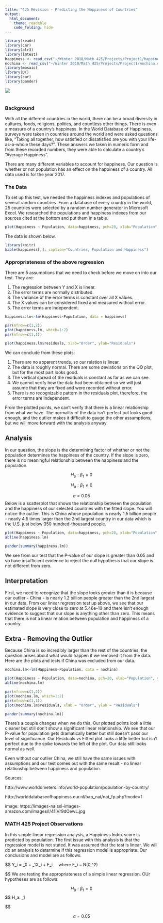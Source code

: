 ```yaml
---
title: "425 Revision - Predicting the Happiness of Countries"
output: 
  html_document:
    theme: readable
    code_folding: hide
---
```

```r
library(readr)
library(car)
library(alr3)
library(lmtest)
happiness <- read_csv("~/Winter 2018/Math 425/Projects/Project1/happinesstempindex.csv")
nochina <- read_csv("~/Winter 2018/Math 425/Projects/Project1/nochina.csv")
library(mosaic)
library(DT)
library(car)
library(pander)
```

![](C:\Users\Cameron\Documents\School\Fall 2017\MATH 325\Math 325 Notebook\Math 325 Notebook\Images\Happyworld.jpg)
\
\

<!-- Directions

Come up with a simple linear regression of your own creation. 

* Write the Background and clearly state your question. Then collect data and perform the linear regression analysis in order to answer your question. Use the proper order of first, ask the question, then second, figure out the answer.

* You should collect both the quantitative response variable and the quantitative explanatory variable yourself. This can be data you collect from 
    - the internet (like weather data, Facebook data, or sports data) 
    - your own experiment 
    - your own observational study
* However,     
    - The data should not be a single pre-existing dataset. It must be something that you piece together yourself.

* You need at least $n=3$ $(X,Y)$ pairs to perform the regression. However, your regression will only be useful if you can get around $n=10$ or more observations.



-->


### Background

With all the different countries in the world, there can be a broad diversity in cultures, foods, religions, politics, and countless other things. There is even a measure of a country's happiness. In the World Database of Happiness, surveys were taken in countries around the world and were asked questions like, "Taking all together, how satisfied or dissatisfied are you with your life-as-a-whole these days?". These answers we taken in numeric form and from these recorded numbers, they were able to calculate a country's "Average Happiness".

There are many different variables to account for happiness. Our question is whether or not population has an effect on the happiness of a country. All data used is for the year 2017. 

### The Data

To set up this test, we needed the happiness indexes and populations of several random countries. From a database of every country in the world, 25 countries were selected by a random number generator in Microsoft Excel. We researched the populations and happiness indexes from our sources cited at the bottom and put them in a table.

```r
plot(Happiness ~ Population, data=happiness, pch=20, xlab="Population", ylab="Happiness Index", main = "Happiness Index by Population")
```


The data is shown below.

```r
library(knitr)
kable(happiness[,], caption="Countries, Population and Happiness")
```

### Appropriateness of the above regression

There are 5 assumptions that we need to check before we move on into our test. They are:

1. The regression between Y and X is linear.
2. The error terms are normally distributed.
3. The variance of the error terms is constant over all X values.
4. The X values can be considered fixed and measured without error.
5. The error terms are independent.

```r
happiness.lm<-lm(Happiness~Population, data = happiness)
```

```r
par(mfrow=c(1,2))
plot(happiness.lm, which=1:2)
par(mfrow=c(1,1))

plot(happiness.lm$residuals, xlab="Order", ylab="Residuals") 
```

We can conclude from these plots:

1. There are no apparent trends, so our relation is linear.
2. The data is roughly normal. There are some deviations on the QQ plot, but for the most part looks good.
3. The vertical spread of the residuals is constant as far as we can see.
4. We cannot verify how the data had been obtained so we will just assume that they are fixed and were recorded without error.
5. There is no recognizable pattern in the residuals plot, therefore, the error terms are independent.

From the plotted points, we can't verify that there is a linear relationship from what we have. The normality of the data isn't perfect but looks good enough, and the outlier makes it difficult to gauge the other assumptions, but we will move forward with the analysis anyway.


## Analysis

In our question, the slope is the determining factor of whether or not the population determines the happiness of the country. If the slope is zero, there is no meaningful relationship between the happiness and the population.

$$
H_o: \beta_1 = 0
$$

$$
H_a: \beta_1 \neq 0
$$

$$
a=0.05
$$
Below is a scatterplot that shows the relationship between the population and the happiness of our selected countries with the fitted slope. You will notice the outlier. This is China whose population is nearly 1.5 billion people - nearly 4.5 times larger than the 2nd largest country in our data which is the U.S. just below 350 hundred-thousand people.

```r
plot(Happiness ~ Population, data=happiness, pch=20, xlab="Population", ylab="Happiness Index", main = "Happiness Index by Population")
abline(happiness.lm)
```





```r
pander(summary(happiness.lm))
```

We see from our test that the P-value of our slope is greater than 0.05 and so have insufficient evidence to reject the null hypothesis that our slope is not different from zero. 


## Interpretation

First, we need to recognize that the slope looks greater than it is because our outlier - China - is nearly 1.2 billion people greater than the 2nd largest in our data. From our linear regression test up above, we see that our estimated slope is very close to zero at 5.46e-10 and there isn't enough evidence to suggest that our slope is anything other than zero. This means that there is not a linear relation between population and happiness of a country.

## Extra - Removing the Outlier

Because China is so incredibly larger than the rest of the countries, the question arises about what would happen if we removed it from the data. Here are the plots and tests if China was excluded from our data.

```r
nochina.lm<-lm(Happiness~Population, data = nochina)
```

```r
plot(Happiness ~ Population, data=nochina, pch=20, xlab="Population", ylab="Happiness Index", main = "Happiness Index by Population")
abline(nochina.lm)
```


```r
par(mfrow=c(1,2))
plot(nochina.lm, which=1:2)
par(mfrow=c(1,1))
plot(nochina.lm$residuals, xlab = "Order", ylab = "Residuals")
```


```r
pander(summary(nochina.lm))
```

There's a couple changes when we do this. Our plotted points look a little cleaner but still don't show a significant linear relationship. We see that our P-value for population gets dramatically better but still doesn't pass our level of significance. Our Residuals vs Fitted plot looks a little better but isn't perfect due to the spike towards the left of the plot. Our data still looks normal as well. 

Even without our outlier China, we still have the same issues with assumptions and our test comes out with the same result - no linear relationship between happiness and population. 


Sources:

http://www.worldometers.info/world-population/population-by-country/

http://worlddatabaseofhappiness.eur.nl/hap_nat/nat_fp.php?mode=1

image: https://images-na.ssl-images-amazon.com/images/I/41IVr9dOewL.jpg




### MATH 425 Project Observations

In this simple linear regression analysis, a Happiness Index score is predicted by population. The first issue with this analysis is that the regression model is not stated. It was assumed that the test is linear. We will do an analysis to determine if this regression model is appropriate. Our conclusions and model are as follows. 

$$ 
Y_i = \beta_0 + \beta_1X_i + E_i\ \ \ \ \ where E_i ~ N(0,\sigma^2)

$$
We are testing the appropriateness of a simple linear regression. OUr hypotheses are as follows: 

$$
H_0: \beta_1 = 0
$$
$$
H_a: \beta_1 \neq 0 

$$

$$
\alpha = 0.05
$$


